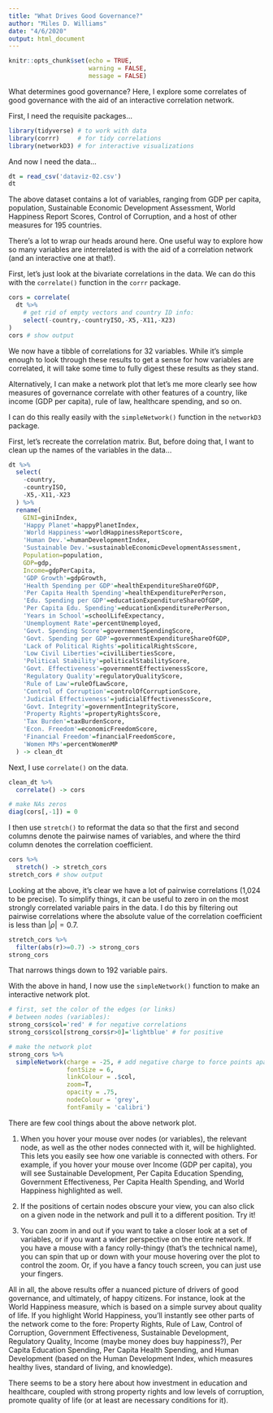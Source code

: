 ```yaml
---
title: "What Drives Good Governance?"
author: "Miles D. Williams"
date: "4/6/2020"
output: html_document
---
```


```r
knitr::opts_chunk$set(echo = TRUE,
                      warning = FALSE,
                      message = FALSE)
```


What determines good governance? Here, I explore some correlates of good governance with the aid of an interactive correlation network.

First, I need the requisite packages...

```r
library(tidyverse) # to work with data
library(corrr)     # for tidy correlations
library(networkD3) # for interactive visualizations
```

And now I need the data...

```r
dt = read_csv('dataviz-02.csv')
dt
```

The above dataset contains a lot of variables, ranging from GDP per capita, population, Sustainable Economic Development Assessment, World Happiness Report Scores, Control of Corruption, and a host of other measures for 195 countries. 

There's a lot to wrap our heads around here. One useful way to explore how so many variables are interrelated is with the aid of a correlation network (and an interactive one at that!).

First, let's just look at the bivariate correlations in the data. We can do this with the `correlate()` function in the `corrr` package.

```r
cors = correlate(
  dt %>%
    # get rid of empty vectors and country ID info:
    select(-country,-countryISO,-X5,-X11,-X23)
) 
cors # show output
```

We now have a tibble of correlations for 32 variables. While it's simple enough to look through these results to get a sense for how variables are correlated, it will take some time to fully digest these results as they stand.

Alternatively, I can make a network plot that let's me more clearly see how measures of governance correlate with other features of a country, like income (GDP per capita), rule of law, healthcare spending, and so on.

I can do this really easily with the `simpleNetwork()` function in the `networkD3` package.

First, let's recreate the correlation matrix. But, before doing that, I want to clean up the names of the variables in the data...

```r
dt %>%
  select(
    -country,
    -countryISO,
    -X5,-X11,-X23
  ) %>%
  rename(
    GINI=giniIndex,
    'Happy Planet'=happyPlanetIndex,
    'World Happiness'=worldHappinessReportScore,
    'Human Dev.'=humanDevelopmentIndex,
    'Sustainable Dev.'=sustainableEconomicDevelopmentAssessment,
    Population=population,
    GDP=gdp,
    Income=gdpPerCapita,
    'GDP Growth'=gdpGrowth,
    'Health Spending per GDP'=healthExpenditureShareOfGDP,
    'Per Capita Health Spending'=healthExpenditurePerPerson,
    'Edu. Spending per GDP'=educationExpenditureShareOfGDP,
    'Per Capita Edu. Spending'=educationExpenditurePerPerson,
    'Years in School'=schoolLifeExpectancy,
    'Unemployment Rate'=percentUnemployed,
    'Govt. Spending Score'=governmentSpendingScore,
    'Govt. Spending per GDP'=governmentExpenditureShareOfGDP,
    'Lack of Political Rights'=politicalRightsScore,
    'Low Civil Liberties'=civilLibertiesScore,
    'Political Stability'=politicalStabilityScore,
    'Govt. Effectiveness'=governmentEffectivenessScore,
    'Regulatory Quality'=regulatoryQualityScore,
    'Rule of Law'=ruleOfLawScore,
    'Control of Corruption'=controlOfCorruptionScore,
    'Judicial Effectiveness'=judicialEffectivenessScore,
    'Govt. Integrity'=governmentIntegrityScore,
    'Property Rights'=propertyRightsScore,
    'Tax Burden'=taxBurdenScore,
    'Econ. Freedom'=economicFreedomScore,
    'Financial Freedom'=financialFreedomScore,
    'Women MPs'=percentWomenMP
  ) -> clean_dt
```

Next, I use `correlate()` on the data.

```r
clean_dt %>%
  correlate() -> cors

# make NAs zeros
diag(cors[,-1]) = 0
```

I then use `stretch()` to reformat the data so that the first and second columns denote the pairwise names of variables, and where the third column denotes the correlation coefficient.

```r
cors %>%
  stretch() -> stretch_cors
stretch_cors # show output
```

Looking at the above, it's clear we have a lot of pairwise correlations (1,024 to be precise). To simplify things, it can be useful to zero in on the most strongly correlated variable pairs in the data. I do this by filtering out pairwise correlations where the absolute value of the correlation coefficient is less than $|\rho| = 0.7$.

```r
stretch_cors %>%
  filter(abs(r)>=0.7) -> strong_cors
strong_cors
```

That narrows things down to 192 variable pairs.

With the above in hand, I now use the `simpleNetwork()` function to make an interactive network plot.

```r

# first, set the color of the edges (or links)
# between nodes (variables):
strong_cors$col='red' # for negative correlations
strong_cors$col[strong_cors$r>0]='lightblue' # for positive

# make the network plot
strong_cors %>%
  simpleNetwork(charge = -25, # add negative charge to force points apart
                fontSize = 6,
                linkColour = .$col,
                zoom=T,
                opacity = .75,
                nodeColour = 'grey',
                fontFamily = 'calibri') 
```

There are few cool things about the above network plot.

1. When you hover your mouse over nodes (or variables), the relevant node, as well as the other nodes connected with it, will be highlighted. This lets you easily see how one variable is connected with others. For example, if you hover your mouse over Income (GDP per capita), you will see Sustainable Development, Per Capita Education Spending, Government Effectiveness, Per Capita Health Spending, and World Happiness highlighted as well.

2. If the positions of certain nodes obscure your view, you can also click on a given node in the network and pull it to a different position. Try it!

3. You can zoom in and out if you want to take a closer look at a set of variables, or if you want a wider perspective on the entire network. If you have a mouse with a fancy rolly-thingy (that's the technical name), you can spin that up or down with your mouse hovering over the plot to control the zoom. Or, if you have a fancy touch screen, you can just use your fingers.

All in all, the above results offer a nuanced picture of drivers of good governance, and ultimately, of happy citizens. For instance, look at the World Happiness measure, which is based on a simple survey about quality of life. If you highlight World Happiness, you'll instantly see other parts of the network come to the fore: Property Rights, Rule of Law, Control of Corruption, Government Effectiveness, Sustainable Development, Regulatory Quality, Income (maybe money does buy happiness?), Per Capita Education Spending, Per Capita Health Spending, and Human Development (based on the Human Development Index, which measures healthy lives, standard of living, and knowledge).

There seems to be a story here about how investment in education and healthcare, coupled with strong property rights and low levels of corruption, promote quality of life (or at least are necessary conditions for it).